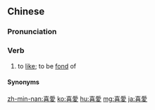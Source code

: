 {{also|喜爱}}
==Chinese==
{{zh-forms|s=喜爱}}

===Pronunciation===
{{zh-pron
|m=xǐ'ài
|c=hei2 oi3
|h=pfs=hí-oi
|mn=hí-ài
|cat=v
}}

===Verb===
{{zh-verb}}

# to [[like]]; to be [[fond]] of

====Synonyms====
{{zh-dial|喜歡}}

{{zh-cat|Intermediate}}

[[zh-min-nan:喜愛]]
[[ko:喜愛]]
[[hu:喜愛]]
[[mg:喜愛]]
[[ja:喜愛]]